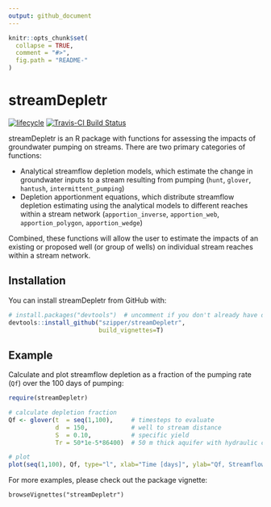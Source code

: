 ```yaml
---
output: github_document
---
```


<!-- README.md is generated from README.Rmd. Please edit that file -->

```r
knitr::opts_chunk$set(
  collapse = TRUE,
  comment = "#>",
  fig.path = "README-"
)
```

# streamDepletr
[![lifecycle](https://img.shields.io/badge/lifecycle-experimental-orange.svg)](https://www.tidyverse.org/lifecycle/#experimental) [![Travis-CI Build Status](https://travis-ci.org/szipper/streamDepletr.svg?branch=master)](https://travis-ci.org/szipper/streamDepletr)

streamDepletr is an R package with functions for assessing the impacts of groundwater pumping on streams. There are two primary categories of functions:

- Analytical streamflow depletion models, which estimate the change in groundwater inputs to a stream resulting from pumping (`hunt`, `glover`, `hantush`, `intermittent_pumping`)
- Depletion apportionment equations, which distribute streamflow depletion estimating using the analytical models to different reaches within a stream network (`apportion_inverse`, `apportion_web`, `apportion_polygon`, `apportion_wedge`)

Combined, these functions will allow the user to estimate the impacts of an existing or proposed well (or group of wells) on individual stream reaches within a stream network.

## Installation

You can install streamDepletr from GitHub with:

```r
# install.packages("devtools")  # uncomment if you don't already have devtools
devtools::install_github("szipper/streamDepletr",
                         build_vignettes=T)
```

## Example

Calculate and plot streamflow depletion as a fraction of the pumping rate (`Qf`) over the 100 days of pumping:

```r
require(streamDepletr)

# calculate depletion fraction
Qf <- glover(t  = seq(1,100),     # timesteps to evaluate
             d  = 150,            # well to stream distance
             S  = 0.10,           # specific yield
             Tr = 50*1e-5*86400)  # 50 m thick aquifer with hydraulic conductivity of 1e-5 m/s

# plot
plot(seq(1,100), Qf, type="l", xlab="Time [days]", ylab="Qf, Streamflow Depletion Fraction")
```

For more examples, please check out the package vignette:

`browseVignettes("streamDepletr")`